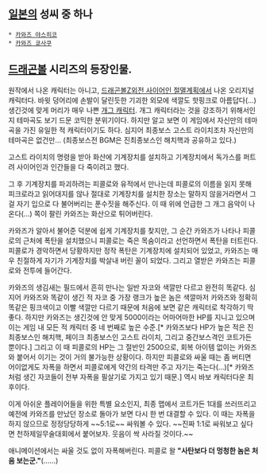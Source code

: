 == [[일본]]의 성씨 중 하나 ==

 * [[카와즈 야스히코]]
 * [[카와즈 쿄사쿠]]

== [[드래곤볼]] 시리즈의 등장인물. ==

원작에서 나온 캐릭터는 아니고, [[드래곤볼Z외전 사이어인 절멸계획]]에서 나온 오리지널 캐릭터다. 바윗 덩어리에 손발이 달린듯한 기괴한 외모에 색깔도 핫핑크로 아름답다(...) 생긴것에 맞게 머리가 매우 나쁜 [[개그 캐릭터]]. 개그 캐릭터라는 것을 강조하기 위해서인지 테마곡도 보기 드문 코믹한 분위기이다. 하지만 알고 보면 이 게임에서 자신만의 테마곡을 가진 유일한 적 캐릭터이기도 하다. 심지어 최종보스 고스트 라이치조차 자신만의 테마곡은 없건만... (최종보스전 BGM은 진최종보스인 해치핵과 공유하고 있다.)

고스트 라이치의 명령을 받아 화산에 기계장치를 설치하고 기계장치에서 독가스를 퍼트려 사이어인과 인간들을 다 죽이려고 했다.

그 후 기계장치를 파괴하려는 피콜로와 유적에서 만나는데 피콜로의 이름을 읽지 못해 피크로라고 읽어대지를 않나 절대로 기계장치를 설치한 장소는 말하지 않을거라면서 그걸 자기 입으로 다 불어버리는 푼수짓을 해주신다. 이 때 위에 언급한 그 개그 음악이 나온다(...) 쪽이 팔린 카와즈는 화산으로 튀어버린다.

카와즈가 알아서 불어준 덕분에 쉽게 기계장치를 찾지만, 그 순간 카와즈가 나타나 피콜로의 근처에 폭탄을 설치했으니 피콜로는 죽은 목숨이라고 선언하면서 폭탄을 터트린다. 피콜로가 경악하면서 당황하지만 정작 폭탄은 기계장치에 설치되어 있었고, 카와즈는 매우 친절하게 자기가 기계장치를 박살내 버린 꼴이 되었다. 그리고 열받은 카와즈는 피콜로와 전투에 들어간다. 

카와즈의 생김새는 필드에서 흔히 만나는 일반 자코와 색깔만 다르고 완전히 똑같다. 심지어 카와즈와 똑같이 생긴 적 자코 중 가장 랭크가 높은 놈은 색깔마저 카와즈와 정확히 똑같은 핑크색이고 이빨 색깔만 다르기 때문에 처음에 보면 같은 캐릭터로 착각하기 딱 좋다. 하지만 카와즈는 생긴것에 안 맞게 5000이라는 어마어마한 HP를 지니고 있으며 이는 게임 내 모든 적 캐릭터 중 네 번째로 높은 수준.[* 카와즈보다 HP가 높은 적은 진 최종보스인 해치핵, 페이크 최종보스인 고스트 라이치, 그리고 중간보스격인 코트가든 뿐이다.] 그리고 이 때 피콜로의 HP는 그 절반인 2500으로, 회복 아이템 없이는 카와즈와 붙어서 이기는 것이 거의 불가능한 상황이다. 하지만 피콜로와 싸울 때는 좀 버티면 어이없게도 자폭을 하면서 피콜로에게 약간의 타격만 주고 자기는 죽는다(...)[* 카와즈처럼 생긴 자코들이 전부 자폭을 필살기로 가지고 있기 때문.] 역시 바보 캐릭터다운 최후이다. 

이게 아쉬운 플레이어들을 위한 특별 요소인지, 최종 맵에서 코트가든 1대를 쓰러뜨리고 예전에 카와즈를 만났던 장소로 돌아가 보면 다시 한 번 대결할 수 있다. 이 때는 자폭을 하지 않으므로 정정당당하게 ~~5:1로~~ 싸워볼 수 있다. ~~진짜 1:1로 싸워보고 싶다면 천하제일무술대회에서 붙어보자. 웃음이 싹 사라질 것이다.~~ 

애니메이션에서는 싸울 것도 없이 자폭해버린다. 피콜로 왈 '''"사탄보다 더 멍청한 놈은 처음 보는군."'''(......) 


